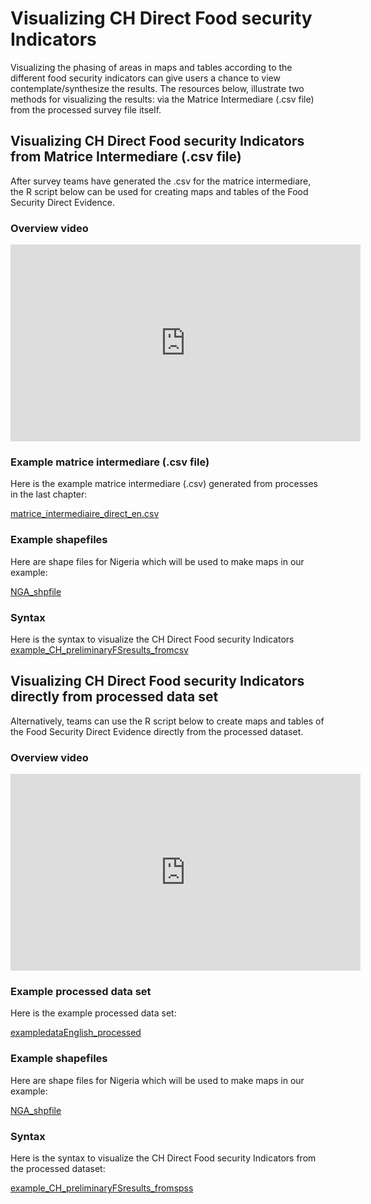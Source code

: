 # Visualizing CH Direct Food security Indicators

Visualizing the phasing of areas in maps and tables  according to the different food security indicators can give users a chance to view contemplate/synthesize the results.  The resources below, illustrate two methods for visualizing the results: via the Matrice Intermediare (.csv file) from the processed survey file itself.

## Visualizing CH Direct Food security Indicators from Matrice Intermediare (.csv file)

After survey teams have generated the .csv for the  matrice intermediare, the R script below can be used for creating maps and tables of the Food Security Direct Evidence.

### Overview video 

<iframe width="560" height="315" src="https://www.youtube.com/embed/6A5EpqqDOdk" frameborder="0" allowfullscreen></iframe>


### Example matrice intermediare (.csv file)

Here is the example matrice intermediare (.csv) generated from processes in the last chapter:

[matrice_intermediaire_direct_en.csv](https://github.com/WFP-VAM/RBD_FS_CH_guide_EN/blob/master/outputs/matrice_intermediaire_direct_en.csv) 

### Example shapefiles 

Here are shape files for Nigeria which will be used to make maps in our example:

[NGA_shpfile](https://github.com/WFP-VAM/RBD_FS_CH_guide_EN/blob/master/example_datasets/NGA_shpfile.zip) 


### Syntax

Here is the syntax to visualize the CH Direct Food security Indicators
[example_CH_preliminaryFSresults_fromcsv](https://github.com/WFP-VAM/RBD_FS_CH_guide_EN/blob/master/syntax/example_CH_preliminaryFSresults_fromcsv.zip) 


## Visualizing CH Direct Food security Indicators directly from processed data set 

Alternatively, teams can use the R script below to create maps and tables of the Food Security Direct Evidence directly from the processed dataset.  


### Overview video 

<iframe width="560" height="315" src="https://www.youtube.com/embed/6A5EpqqDOdk" frameborder="0" allowfullscreen></iframe>

### Example processed data set

Here is the example processed data set:

[exampledataEnglish_processed](https://github.com/WFP-VAM/RBD_FS_CH_guide_EN/blob/master/example_datasets/exampledataEnglish_processed.sav) 


### Example shapefiles 

Here are shape files for Nigeria which will be used to make maps in our example:

[NGA_shpfile](https://github.com/WFP-VAM/RBD_FS_CH_guide_EN/blob/master/example_datasets/NGA_shpfile.zip) 

### Syntax

Here is the syntax to visualize the CH Direct Food security Indicators from the processed dataset:

[example_CH_preliminaryFSresults_fromspss](https://github.com/WFP-VAM/RBD_FS_CH_guide_EN/blob/master/syntax/example_CH_preliminaryFSresults_fromspss.zip) 





